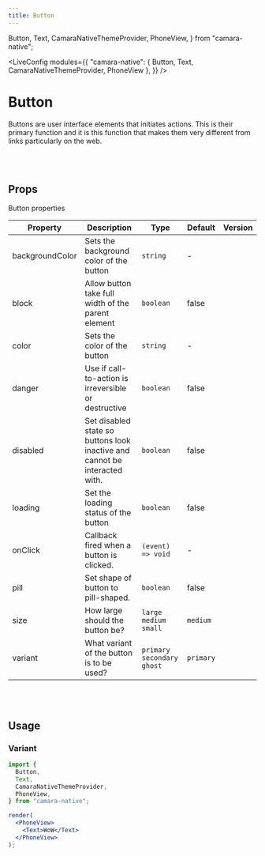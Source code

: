 ```yaml
---
title: Button
---
```


  Button,
  Text,
  CamaraNativeThemeProvider,
  PhoneView,
} from "camara-native";

<!-- Define `camara` module as `{ Button }` -->

<LiveConfig
  modules={{
    "camara-native": { Button, Text, CamaraNativeThemeProvider, PhoneView },
  }}
/>

# Button

Buttons are user interface elements that initiates actions. This is their primary function and it is this function that makes them very different from links particularly on the web.

<br></br>

## Props

Button properties

| Property        | Description                                                                | Type                          | Default   | Version |
| --------------- | -------------------------------------------------------------------------- | ----------------------------- | --------- | ------- |
| backgroundColor | Sets the background color of the button                                    | `string`                      | -         |         |
| block           | Allow button take full width of the parent element                         | `boolean`                     | false     |         |
| color           | Sets the color of the button                                               | `string`                      | -         |         |
| danger          | Use if call-to-action is irreversible or destructive                       | `boolean`                     | false     |         |
| disabled        | Set disabled state so buttons look inactive and cannot be interacted with. | `boolean`                     | false     |         |
| loading         | Set the loading status of the button                                       | `boolean`                     | false     |         |
| onClick         | Callback fired when a button is clicked.                                   | `(event) => void`             | -         |         |
| pill            | Set shape of button to pill-shaped.                                        | `boolean`                     | false     |         |
| size            | How large should the button be?                                            | `large` `medium` `small`      | `medium`  |         |
| variant         | What variant of the button is to be used?                                  | `primary` `secondary` `ghost` | `primary` |         |

<br></br>

## Usage

### Variant

```jsx live noInline
import {
  Button,
  Text,
  CamaraNativeThemeProvider,
  PhoneView,
} from "camara-native";

render(
  <PhoneView>
    <Text>WoW</Text>
  </PhoneView>
);
```
